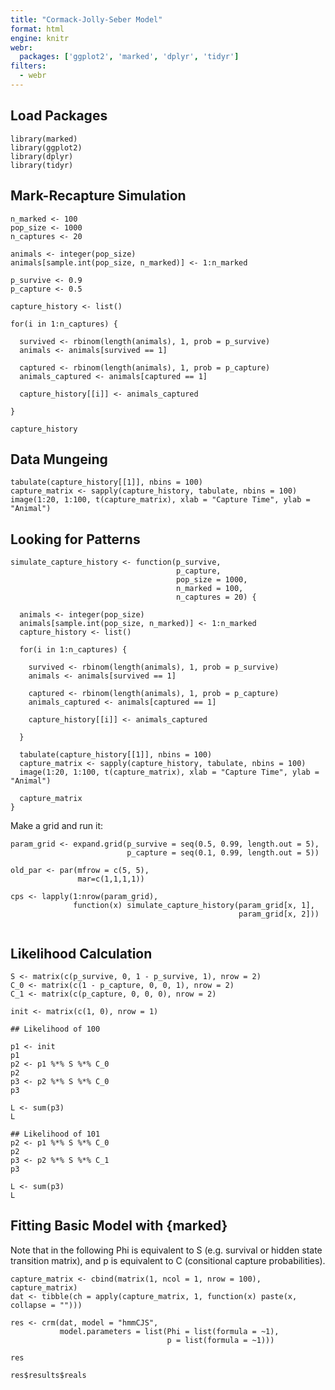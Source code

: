 ```yaml
---
title: "Cormack-Jolly-Seber Model"
format: html
engine: knitr
webr:
  packages: ['ggplot2', 'marked', 'dplyr', 'tidyr']
filters:
  - webr
---
```


## Load Packages

```webr-r
library(marked)
library(ggplot2)
library(dplyr)
library(tidyr)
```

## Mark-Recapture Simulation

```webr-r
n_marked <- 100
pop_size <- 1000
n_captures <- 20

animals <- integer(pop_size)
animals[sample.int(pop_size, n_marked)] <- 1:n_marked

p_survive <- 0.9
p_capture <- 0.5

capture_history <- list()

for(i in 1:n_captures) {
  
  survived <- rbinom(length(animals), 1, prob = p_survive)
  animals <- animals[survived == 1]
  
  captured <- rbinom(length(animals), 1, prob = p_capture)
  animals_captured <- animals[captured == 1]
  
  capture_history[[i]] <- animals_captured
  
}

capture_history
```

## Data Mungeing

```webr-r
tabulate(capture_history[[1]], nbins = 100)
capture_matrix <- sapply(capture_history, tabulate, nbins = 100)
image(1:20, 1:100, t(capture_matrix), xlab = "Capture Time", ylab = "Animal")
```

## Looking for Patterns

```webr-r
simulate_capture_history <- function(p_survive,
                                     p_capture,
                                     pop_size = 1000,
                                     n_marked = 100,
                                     n_captures = 20) {
  
  animals <- integer(pop_size)
  animals[sample.int(pop_size, n_marked)] <- 1:n_marked
  capture_history <- list()

  for(i in 1:n_captures) {
    
    survived <- rbinom(length(animals), 1, prob = p_survive)
    animals <- animals[survived == 1]
    
    captured <- rbinom(length(animals), 1, prob = p_capture)
    animals_captured <- animals[captured == 1]
    
    capture_history[[i]] <- animals_captured
    
  }
  
  tabulate(capture_history[[1]], nbins = 100)
  capture_matrix <- sapply(capture_history, tabulate, nbins = 100)
  image(1:20, 1:100, t(capture_matrix), xlab = "Capture Time", ylab = "Animal")
  
  capture_matrix
}
```

Make a grid and run it:

```webr-r
param_grid <- expand.grid(p_survive = seq(0.5, 0.99, length.out = 5),
                          p_capture = seq(0.1, 0.99, length.out = 5))

old_par <- par(mfrow = c(5, 5),
               mar=c(1,1,1,1))

cps <- lapply(1:nrow(param_grid), 
              function(x) simulate_capture_history(param_grid[x, 1], 
                                                   param_grid[x, 2]))


```

## Likelihood Calculation

```webr-r
S <- matrix(c(p_survive, 0, 1 - p_survive, 1), nrow = 2)
C_0 <- matrix(c(1 - p_capture, 0, 0, 1), nrow = 2)
C_1 <- matrix(c(p_capture, 0, 0, 0), nrow = 2)

init <- matrix(c(1, 0), nrow = 1)

## Likelihood of 100

p1 <- init
p1
p2 <- p1 %*% S %*% C_0
p2
p3 <- p2 %*% S %*% C_0
p3

L <- sum(p3)
L

## Likelihood of 101
p2 <- p1 %*% S %*% C_0
p2
p3 <- p2 %*% S %*% C_1
p3

L <- sum(p3)
L

```

## Fitting Basic Model with {marked}

Note that in the following Phi is equivalent to S (e.g. survival or hidden state transition matrix), and p is equivalent to C (consitional capture probabilities).

```webr-r
capture_matrix <- cbind(matrix(1, ncol = 1, nrow = 100), capture_matrix)
dat <- tibble(ch = apply(capture_matrix, 1, function(x) paste(x, collapse = "")))

res <- crm(dat, model = "hmmCJS",
           model.parameters = list(Phi = list(formula = ~1),
                                   p = list(formula = ~1)))

res

res$results$reals
```
